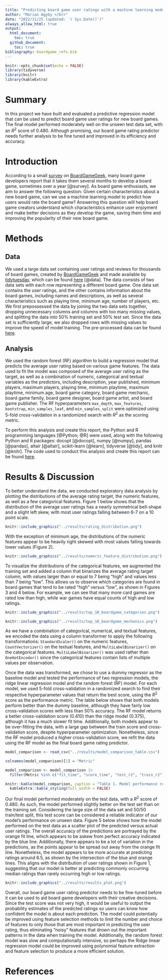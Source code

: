 ```yaml
---
title: "Predicting board game user ratings with a machine learning model"
author: "Marian Agyby </br>"
date: "2022/11/25 (updated: `r Sys.Date()`)"
always_allow_html: true
output: 
  html_document:
    toc: true
  github_document:
    toc: true
bibliography: boardgame_refs.bib
---
```


```r
knitr::opts_chunk$set(echo = FALSE)
library(tidyverse)
library(knitr)
library(kableExtra)
```

# Summary

In this project we have built and evaluated a predictive regression model that can be used to predict board game user ratings for new board games. The final model performed moderately well on the unseen test data set, with an $R^2$ score of 0.480. Although promising, our board game rating predictor needs further analysis to be fine tuned and improved in its efficiency and accuracy.

# Introduction

According to a small [survey](https://boardgamegeek.com/thread/557292/average-how-long-do-you-take-develop-game) on [BoardGameGeek](https://boardgamegeek.com/), many board game developers report that it takes them several months to develop a board game, sometimes over a year [@survey]. As board game enthusiasts, we aim to answer the following question: Given certain characteristics about a new board game, can we use a machine learning model to predict how users would rate the board game? Answering this question will help board game creators understand which characteristics enhance user enjoyment and make better decisions as they develop the game, saving them time and improving the popularity of their new board game.

# Methods

## Data

We used a large data set containing user ratings and reviews for thousands of board games, created by [BoardGameGeek](https://boardgamegeek.com/) and made available by [tidytuesday](https://github.com/rfordatascience/tidytuesday), which can be found [here](https://github.com/rfordatascience/tidytuesday/tree/master/data/2022/2022-01-25) [@data]. The data consists of two data sets with each row representing a different board game. One data set contains the user ratings, and the other contains information about the board games, including names and descriptions, as well as several characteristics such as playing time, minimum age, number of  players, etc. We first prepossessed the data by joining the two data sets together, dropping unnecessary columns and columns with too many missing values, and splitting the data into 50% training set and 50% test set. Since the data set is sufficiently large, we also dropped rows with missing values to improve the speed of model training. The pre-processed data can be found [here](https://github.com/UBC-MDS/boardgame_rating_predictor/tree/main/data/processed). 

## Analysis

We used the random forest (RF) algorithm to build a regression model that predicts the average user rating based on various game features. The data used to fit the model was composed of the average user rating as the target, as well as a combination of numeric, categorical and textual variables as the predictors, including description, year published, minimum players, maximum players, playing time, minimum playtime, maximum playtime, minimum age, board game category, board game mechanic, board game family, board game designer, board game artist, and board game publisher. The RF hyperparameters `max_depth`, `max_features`, `bootstrap`, `min_samples_leaf`, and `min_samples_split` were optimized using 5-fold cross-validation in a randomized search with $R^2$ as the scoring metric. 

To perform this analysis and create this report, the Python and R programming languages [@Python; @R] were used, along with the following Python and R packages: docopt [@docopt], numpy [@numpy], pandas [@pandas], altair [@altair], scikit-learn [@learn], tidyverse [@tidy], and knitr [@knitr]. The code used to conduct this analysis and create this report can be found [here](https://github.com/UBC-MDS/boardgame_rating_predictor).

# Results & Discussion

To better understand the data, we conducted exploratory data analysis by plotting the distributions of the average rating target, the numeric features, as well as a few categorical features. Figure 1 below shows that the distribution of the average user ratings has a nearly symmetrical bell-shape and a slight left skew, with most user ratings falling between 6-7 on a 10 point scale. 

```r
knitr::include_graphics("../results/rating_distribution.png")
```

With the exception of minimum age, the distributions of the numeric features appear to be heavily right skewed with most values falling towards lower values (Figure 2).

```r
knitr::include_graphics("../results/numeric_feature_distribution.png")
```

To visualize the distributions of the categorical features, we augmented the training set and added a column that binarizes the average rating target column, with values larger than or equal to 7 being "high" and values less than 7 being "low". This allows us to observe which categories are found in board games that tend to be rated "high" versus "low", as shown in Figures 3 and 4 below. For example, we can see that many more card games are rated low than high, while war games have equal counts of high and low ratings.

```r
knitr::include_graphics("../results/top_10_boardgame_categories.png")
```

```r
knitr::include_graphics("../results/top_10_boardgame_mechanics.png")
```

As we have a combination of categorical, numerical, and textual features, we encoded the data using a column transformer to apply the following transformations: `StandardScaler()` on the numeric features, `CountVectorizer()` on the textual features, and `MultiLabelBinarizer()` on the categorical features. `MultiLabelBinarizer()` was used rather than `OneHotEncoder()` since the categorical features contain lists of multiple values per observation.

Once the data was transformed, we chose to use a dummy regressor as the baseline model and tested the performance of two regression models, the ridge linear regression model and the random forest (RF) model. For each model, we used 5-fold cross-validation in a randomized search to find their respective hyperparameter values that return the best score, using the $R^2$ score as the performance metric. The table below shows that both models perform better than the dummy baseline, although they have fairly low cross-validation scores with less than 50% accuracy. The RF model returns a better cross-validation score (0.410) than the ridge model (0.375), although it has a much slower fit time. Additionally, both models appear to be over-fitting the data, with a large gap between the train score and cross-validation score, despite hyperparameter optimization. Nonetheless, since the RF model produced a higher cross-validation score, we refit the data using the RF model as the final board game rating predictor. 

```r
model_comparison <- read_csv("../results/model_comparison_table.csv")

colnames(model_comparison)[1] = "Metric"

model_comparison <- model_comparison |>
  filter(Metric %in% c("fit_time", "score_time", "test_r2", "train_r2"))

knitr::kable(model_comparison, caption = "Table 1. Model performance results using cross-validation on training data.") |>
  kableExtra::kable_styling(full_width = FALSE)
```

Our final model performed moderately on the test data, with a $R^2$ score of 0.480. As such, the model performed slightly better on the test set than on the training set. Considering the large size of the data set and 50/50 train/test split, this test score can be considered a reliable indicator of our model's performance on unseen data. Figure 5 below shows how the model performed on the test data as a scatter plot of the predicted versus actual user ratings. The overall accuracy of the predictions are portrayed by the orange fit line, which appears to be askew from perfect accuracy indicated by the blue line. Additionally, there appears to be a lot of variation in the predictions, as the points appear to be spread out away from the orange fit line. Nonetheless, the model appears to be more accurate at predicting ratings around 6.5, as shown by the intersection of the blue and orange lines. This aligns with the distribution of user ratings shown in Figure 1, suggesting that our model is better at predicting commonly occurring median ratings than rarely occurring high or low ratings.

```r
knitr::include_graphics("../results/results_plot.png")
```

Overall, our board game user rating predictor needs to be fine-tuned before it can be used to aid board game developers with their creative decisions. Since the test score was not very high, it would be useful to output the probability estimates of the predicted ratings so users can know how confident the model is about each prediction. The model could potentially be improved using feature selection methods to limit the number and choice of features to only those that are most important in predicting the user rating, thus eliminating "noisy" features that drown out the important patterns in the data when training the model. Additionally, the random forest model was slow and computationally intensive, so perhaps the Ridge linear regression model could be improved using polynomial feature extraction and feature selection to produce a more efficient solution.

# References
